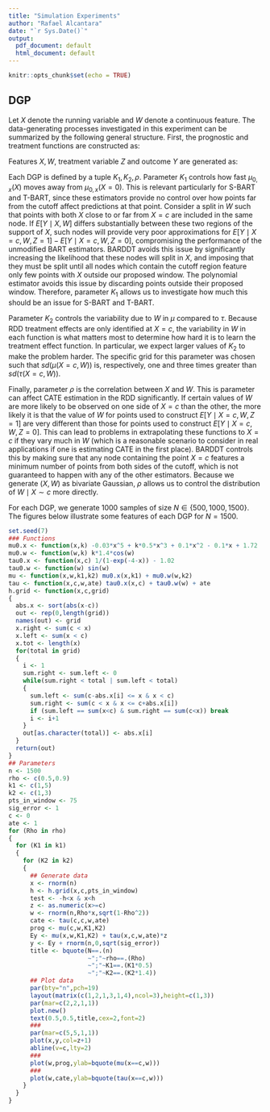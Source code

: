 ```yaml
---
title: "Simulation Experiments"
author: "Rafael Alcantara"
date: "`r Sys.Date()`"
output:
  pdf_document: default
  html_document: default
---
```


```r
knitr::opts_chunk$set(echo = TRUE)
```

## DGP
Let $X$ denote the running variable and $W$ denote a continuous feature. The data-generating processes investigated in this experiment can be summarized by the following general structure. First, the prognostic and treatment functions are constructed as:
```{=latex}
\begin{equation}
\begin{split}
\mu_{0,x}(X) &= -0.03 X^5 + K_1 X^3 + 0.1 X^2 - 0.1 X + 1.72\\
\mu_{0,w}(W) &= K_2 \cos(W)\\
\tau_{0,x}(X) &= 1/(1-\exp(-4-X)) - 1.02\\
\tau_{0,w}(W) &= \sin(W)\\
\mu(X,W) &= \mu_{0,x}(X) + \mu_{0,w}(W)\\
\tau(X,W) &= \tau_{0,x}(X) + \tau_{0,w}(W) + \bar{\tau}\\
K_1 &\in \{0.5,2.5\}\\
K_2 &\in \{1.4,4.2\}.
\end{split}
\end{equation}
```
Features $X,W$, treatment variable $Z$ and outcome $Y$ are generated as:
```{=latex}
\begin{equation}
\begin{split}
X &\sim \mathbb{N}(0, 1)\\
Z &= \mathbb{1}(X \geq 0)\\
W &\sim \mathbb{N}(\rho X, \sqrt{1-\rho^2})\\
\rho &\in \{0.5,0.9\}\\
Y &\sim \mathbb{N}(\mu(X,W) + \tau(X,W)Z, 1).
\end{split}
\end{equation}
```
Each DGP is defined by a tuple ${K_1,K_2,\rho}$. Parameter $K_1$ controls how fast $\mu_{0,x}(X)$ moves away from $\mu_{0,x}(X=0)$. This is relevant particularly for S-BART and T-BART, since these estimators provide no control over how points far from the cutoff affect predictions at that point. Consider a split in $W$ such that points with both $X$ close to or far from $X=c$ are included in the same node. If $E[Y \mid X,W]$ differs substantially between these two regions of the support of $X$, such nodes will provide very poor approximations for $E[Y \mid X=c,W,Z=1]-E[Y \mid X=c,W,Z=0]$, compromising the performance of the unmodified BART estimators. BARDDT avoids this issue by significantly increasing the likelihood that these nodes will split in $X$, and imposing that they must be split until all nodes which contain the cutoff region feature only few points with $X$ outside our proposed window. The polynomial estimator avoids this issue by discarding points outside their proposed window. Therefore, parameter $K_1$ allows us to investigate how much this should be an issue for S-BART and T-BART.

Parameter $K_2$ controls the variability due to $W$ in $\mu$ compared to $\tau$. Because RDD treatment effects are only identified at $X=c$, the variability in $W$ in each function is what matters most to determine how hard it is to learn the treatment effect function. In particular, we expect larger values of $K_2$ to make the problem harder. The specific grid for this parameter was chosen such that $sd(\mu(X=c,W))$ is, respectively, one and three times greater than $sd(\tau(X=c,W))$.
```{=latex}
\textcolor{red}{INCLUDE PRECISE EXPLANATION OF WHY WE SHOULD DEAL BETTER WITH THIS ISSUE THAN THE OTHERS}
```
Finally, parameter $\rho$ is the correlation between $X$ and $W$. This is parameter can affect CATE estimation in the RDD significantly. If certain values of $W$ are more likely to be observed on one side of $X=c$ than the other, the more likely it is that the value of $W$ for points used to construct $E[Y \mid X=c,W,Z=1]$ are very different than those for points used to construct $E[Y \mid X=c,W,Z=0]$. This can lead to problems in extrapolating these functions to $X=c$ if they vary much in $W$ (which is a reasonable scenario to consider in real applications if one is estimating CATE in the first place). BARDDT controls this by making sure that any node containing the point $X=c$ features a minimum number of points from both sides of the cutoff, which is not guaranteed to happen with any of the other estimators. Because we generate $(X,W)$ as bivariate Gaussian, $\rho$ allows us to control the distribution of $W \mid X \sim c$ more directly.

For each DGP, we generate 1000 samples of size $N \in \{500,1000,1500\}$. The figures below illustrate some features of each DGP for $N=1500$.
```r
set.seed(7)
### Functions
mu0.x <- function(x,k) -0.03*x^5 + k*0.5*x^3 + 0.1*x^2 - 0.1*x + 1.72
mu0.w <- function(w,k) k*1.4*cos(w)
tau0.x <- function(x,c) 1/(1-exp(-4-x)) - 1.02
tau0.w <- function(w) sin(w)
mu <- function(x,w,k1,k2) mu0.x(x,k1) + mu0.w(w,k2)
tau <- function(x,c,w,ate) tau0.x(x,c) + tau0.w(w) + ate
h.grid <- function(x,c,grid)
{
  abs.x <- sort(abs(x-c))
  out <- rep(0,length(grid))
  names(out) <- grid
  x.right <- sum(c < x)
  x.left <- sum(x < c)
  x.tot <- length(x)
  for(total in grid)
  {
    i <- 1
    sum.right <- sum.left <- 0
    while(sum.right < total | sum.left < total) 
    {
      sum.left <- sum(c-abs.x[i] <= x & x < c)
      sum.right <- sum(c < x & x <= c+abs.x[i])
      if (sum.left == sum(x<c) & sum.right == sum(c<x)) break
      i <- i+1
    }
    out[as.character(total)] <- abs.x[i]
  }
  return(out)
}
## Parameters
n <- 1500
rho <- c(0.5,0.9)
k1 <- c(1,5)
k2 <- c(1,3)
pts_in_window <- 75
sig_error <- 1
c <- 0
ate <- 1
for (Rho in rho)
{
  for (K1 in k1)
  {
    for (K2 in k2)
    {
      ## Generate data
      x <- rnorm(n)
      h <- h.grid(x,c,pts_in_window)
      test <- -h<x & x<h
      z <- as.numeric(x>=c)
      w <- rnorm(n,Rho*x,sqrt(1-Rho^2))
      cate <- tau(c,c,w,ate)
      prog <- mu(c,w,K1,K2)
      Ey <- mu(x,w,K1,K2) + tau(x,c,w,ate)*z
      y <- Ey + rnorm(n,0,sqrt(sig_error))
      title <- bquote(N==.(n)
                      ~";"~rho==.(Rho)
                      ~";"~K1==.(K1*0.5)
                      ~";"~K2==.(K2*1.4))
      ## Plot data
      par(bty="n",pch=19)
      layout(matrix(c(1,2,1,3,1,4),ncol=3),height=c(1,3))
      par(mar=c(2,2,1,1))
      plot.new()
      text(0.5,0.5,title,cex=2,font=2)
      ###
      par(mar=c(5,5,1,1))
      plot(x,y,col=z+1)
      abline(v=c,lty=2)
      ###
      plot(w,prog,ylab=bquote(mu(x==c,w)))
      ###
      plot(w,cate,ylab=bquote(tau(x==c,w)))
    }
  }
}
```

